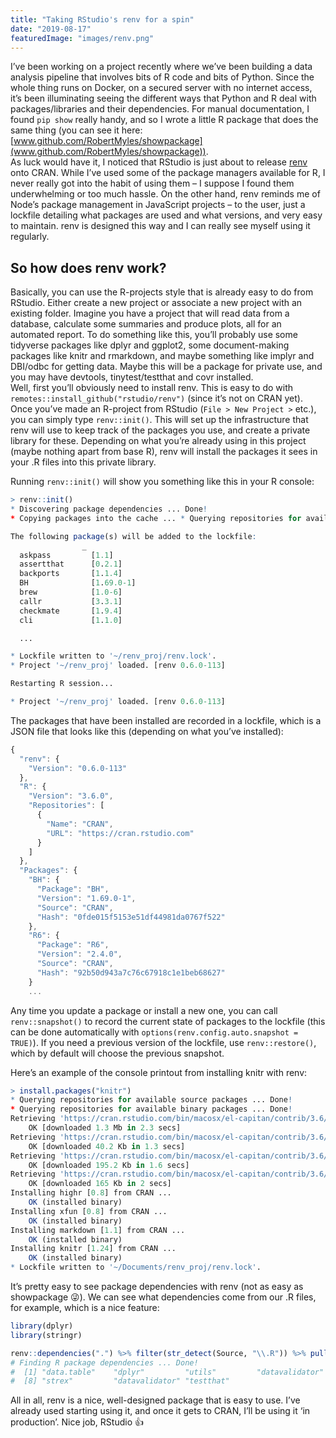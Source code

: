 ```yaml
---
title: "Taking RStudio's renv for a spin"
date: "2019-08-17"
featuredImage: "images/renv.png"
---
```


I’ve been working on a project recently where we’ve been building a data
analysis pipeline that involves bits of R code and bits of Python. Since
the whole thing runs on Docker, on a secured server with no internet
access, it’s been illuminating seeing the different ways that Python and
R deal with packages/libraries and their dependencies. For manual
documentation, I found `pip show` really handy, and so I wrote a little
R package that does the same thing (you can see it here:
[www.github.com/RobertMyles/showpackage](www.github.com/RobertMyles/showpackage)).  
As luck would have it, I noticed that RStudio is just about to release
[renv](https://github.com/rstudio/renv) onto CRAN. While I’ve used some
of the package managers available for R, I never really got into the
habit of using them – I suppose I found them underwhelming or too much
hassle. On the other hand, renv reminds me of Node’s package management
in JavaScript projects – to the user, just a lockfile detailing what
packages are used and what versions, and very easy to maintain. renv is
designed this way and I can really see myself using it regularly.

## So how does renv work?

Basically, you can use the R-projects style that is already easy to do
from RStudio. Either create a new project or associate a new project
with an existing folder. Imagine you have a project that will read data
from a database, calculate some summaries and produce plots, all for an
automated report. To do something like this, you’ll probably use some
tidyverse packages like dplyr and ggplot2, some document-making packages
like knitr and rmarkdown, and maybe something like implyr and DBI/odbc
for getting data. Maybe this will be a package for private use, and you
may have devtools, tinytest/testthat and covr installed.  
Well, first you’ll obviously need to install renv. This is easy to do
with `remotes::install_github("rstudio/renv")` (since it’s not on CRAN
yet). Once you’ve made an R-project from RStudio (`File > New Project >`
etc.), you can simply type `renv::init()`. This will set up the
infrastructure that renv will use to keep track of the packages you use,
and create a private library for these. Depending on what you’re already
using in this project (maybe nothing apart from base R), renv will
install the packages it sees in your .R files into this private library.

Running `renv::init()` will show you something like this in your R
console:

```r
> renv::init()
* Discovering package dependencies ... Done!
* Copying packages into the cache ... * Querying repositories for available source packages ... Done!

The following package(s) will be added to the lockfile:
                _
  askpass         [1.1]
  assertthat      [0.2.1]
  backports       [1.1.4]
  BH              [1.69.0-1]
  brew            [1.0-6]
  callr           [3.3.1]
  checkmate       [1.9.4]
  cli             [1.1.0]

  ...

* Lockfile written to '~/renv_proj/renv.lock'.
* Project '~/renv_proj' loaded. [renv 0.6.0-113]

Restarting R session...

* Project '~/renv_proj' loaded. [renv 0.6.0-113]
```

The packages that have been installed are recorded in a lockfile, which
is a JSON file that looks like this (depending on what you’ve
installed):

```JavaScript
{
  "renv": {
    "Version": "0.6.0-113"
  },
  "R": {
    "Version": "3.6.0",
    "Repositories": [
      {
        "Name": "CRAN",
        "URL": "https://cran.rstudio.com"
      }
    ]
  },
  "Packages": {
    "BH": {
      "Package": "BH",
      "Version": "1.69.0-1",
      "Source": "CRAN",
      "Hash": "0fde015f5153e51df44981da0767f522"
    },
    "R6": {
      "Package": "R6",
      "Version": "2.4.0",
      "Source": "CRAN",
      "Hash": "92b50d943a7c76c67918c1e1beb68627"
    }
    ...
```

Any time you update a package or install a new one, you can call
`renv::snapshot()` to record the current state of packages to the
lockfile (this can be done automatically with
`options(renv.config.auto.snapshot = TRUE)`). If you need a previous
version of the lockfile, use `renv::restore()`, which by default will
choose the previous snapshot.

Here’s an example of the console printout from installing knitr with
renv:

```r
> install.packages("knitr")
* Querying repositories for available source packages ... Done!
* Querying repositories for available binary packages ... Done!
Retrieving 'https://cran.rstudio.com/bin/macosx/el-capitan/contrib/3.6/knitr_1.24.tgz' ...
    OK [downloaded 1.3 Mb in 2.3 secs]
Retrieving 'https://cran.rstudio.com/bin/macosx/el-capitan/contrib/3.6/highr_0.8.tgz' ...
    OK [downloaded 40.2 Kb in 1.3 secs]
Retrieving 'https://cran.rstudio.com/bin/macosx/el-capitan/contrib/3.6/markdown_1.1.tgz' ...
    OK [downloaded 195.2 Kb in 1.6 secs]
Retrieving 'https://cran.rstudio.com/bin/macosx/el-capitan/contrib/3.6/xfun_0.8.tgz' ...
    OK [downloaded 165 Kb in 2 secs]
Installing highr [0.8] from CRAN ...
    OK (installed binary)
Installing xfun [0.8] from CRAN ...
    OK (installed binary)
Installing markdown [1.1] from CRAN ...
    OK (installed binary)
Installing knitr [1.24] from CRAN ...
    OK (installed binary)
* Lockfile written to '~/Documents/renv_proj/renv.lock'.
```

It’s pretty easy to see package dependencies with renv (not as easy as
showpackage 😜). We can see what dependencies come from our .R files, for
example, which is a nice feature:

```r
library(dplyr)
library(stringr)

renv::dependencies(".") %>% filter(str_detect(Source, "\\.R")) %>% pull(Package)
# Finding R package dependencies ... Done!
#  [1] "data.table"    "dplyr"         "utils"         "datavalidator" "dplyr"         "lubridate"     "readr"
#  [8] "strex"         "datavalidator" "testthat"
```

All in all, renv is a nice, well-designed package that is easy to use.
I’ve already used starting using it, and once it gets to CRAN, I’ll be
using it ‘in production’. Nice job, RStudio 👍
